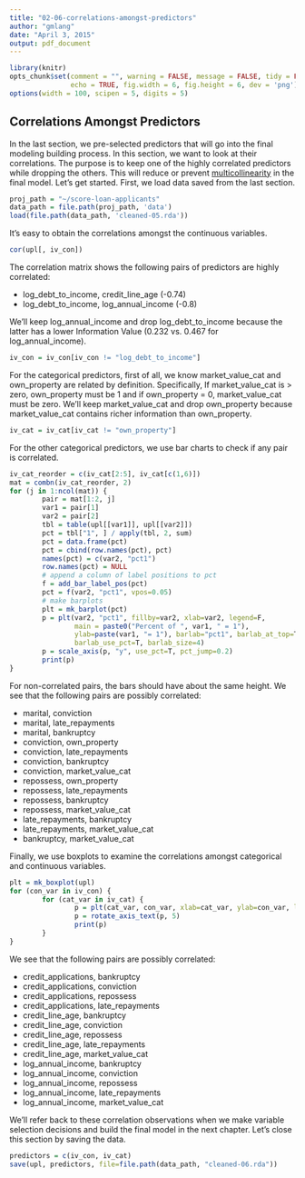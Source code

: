 ```yaml
---
title: "02-06-correlations-amongst-predictors"
author: "gmlang"
date: "April 3, 2015"
output: pdf_document
---
```


```r
library(knitr)
opts_chunk$set(comment = "", warning = FALSE, message = FALSE, tidy = FALSE,
               echo = TRUE, fig.width = 6, fig.height = 6, dev = 'png')
options(width = 100, scipen = 5, digits = 5)
```

## Correlations Amongst Predictors

In the last section, we pre-selected predictors that will go into the final modeling building process. In this section, we want to look at their correlations. The purpose is to keep one of the highly correlated predictors while dropping the others. This will reduce or prevent [multicollinearity](http://en.wikipedia.org/wiki/Multicollinearity) in the final model. Let's get started. First, we load data saved from the last section.
        
```r
proj_path = "~/score-loan-applicants"
data_path = file.path(proj_path, 'data')
load(file.path(data_path, 'cleaned-05.rda'))
```

It's easy to obtain the correlations amongst the continuous variables.
```r
cor(upl[, iv_con])
```

The correlation matrix shows the following pairs of predictors are highly correlated:

* log_debt_to_income, credit_line_age (-0.74)
* log_debt_to_income, log_annual_income (-0.8)

We'll keep log_annual_income and drop log_debt_to_income because the latter has a lower Information Value (0.232 vs. 0.467 for log_annual_income).

```r
iv_con = iv_con[iv_con != "log_debt_to_income"]
```

For the categorical predictors, first of all, we know market_value_cat and own_property are related by definition. Specifically, If market_value_cat is > zero, own_property must be 1 and if own_property = 0, market_value_cat must be zero. We'll keep market_value_cat and drop own_property because market_value_cat contains richer information than own_property. 

```r
iv_cat = iv_cat[iv_cat != "own_property"]
```

For the other categorical predictors, we use bar charts to check if any pair is correlated.

```r
iv_cat_reorder = c(iv_cat[2:5], iv_cat[c(1,6)])
mat = combn(iv_cat_reorder, 2)
for (j in 1:ncol(mat)) {
        pair = mat[1:2, j]
        var1 = pair[1]
        var2 = pair[2]
        tbl = table(upl[[var1]], upl[[var2]])
        pct = tbl["1", ] / apply(tbl, 2, sum)
        pct = data.frame(pct)
        pct = cbind(row.names(pct), pct)
        names(pct) = c(var2, "pct1")
        row.names(pct) = NULL
        # append a column of label positions to pct
        f = add_bar_label_pos(pct)
        pct = f(var2, "pct1", vpos=0.05)
        # make barplots
        plt = mk_barplot(pct)
        p = plt(var2, "pct1", fillby=var2, xlab=var2, legend=F,
                main = paste0("Percent of ", var1, " = 1"),
                ylab=paste(var1, "= 1"), barlab="pct1", barlab_at_top=T,
                barlab_use_pct=T, barlab_size=4)
        p = scale_axis(p, "y", use_pct=T, pct_jump=0.2)
        print(p)
}
```

For non-correlated pairs, the bars should have about the same height. We see that the following pairs are possibly correlated:

* marital, conviction
* marital, late_repayments
* marital, bankruptcy
* conviction, own_property
* conviction, late_repayments
* conviction, bankruptcy
* conviction, market_value_cat
* repossess, own_property
* repossess, late_repayments
* repossess, bankruptcy
* repossess, market_value_cat
* late_repayments, bankruptcy
* late_repayments, market_value_cat
* bankruptcy, market_value_cat

Finally, we use boxplots to examine the correlations amongst categorical and continuous variables.

```r
plt = mk_boxplot(upl)
for (con_var in iv_con) {
        for (cat_var in iv_cat) {
                p = plt(cat_var, con_var, xlab=cat_var, ylab=con_var, legend=F)
                p = rotate_axis_text(p, 5)
                print(p)
        }
}
```

We see that the following pairs are possibly correlated:

* credit_applications, bankruptcy
* credit_applications, conviction
* credit_applications, repossess
* credit_applications, late_repayments
* credit_line_age, bankruptcy
* credit_line_age, conviction
* credit_line_age, repossess
* credit_line_age, late_repayments
* credit_line_age, market_value_cat
* log_annual_income, bankruptcy
* log_annual_income, conviction
* log_annual_income, repossess
* log_annual_income, late_repayments
* log_annual_income, market_value_cat 

We'll refer back to these correlation observations when we make variable selection decisions and build the final model in the next chapter. Let's close this section by saving the data.

```r
predictors = c(iv_con, iv_cat)
save(upl, predictors, file=file.path(data_path, "cleaned-06.rda"))
```
